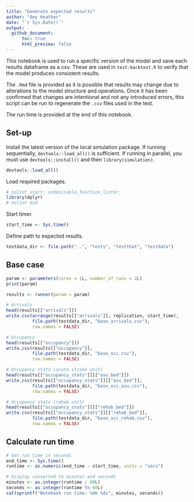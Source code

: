 ```yaml
---
title: "Generate expected results"
author: "Amy Heather"
date: "`r Sys.Date()`"
output:
  github_document:
      toc: true
      html_preview: false
---
```


This notebook is used to run a specific version of the model and save each results dataframe as a csv. These are used in `test-backtest.R` to verify that the model produces consistent results.

The `.Rmd` file is provided as it is possible that results may change due to alterations to the model structure and operations. Once it has been confirmed that changes are intentional and not any introduced errors, this script can be run to regenerate the `.csv` files used in the test.

The run time is provided at the end of this notebook.

## Set-up

Install the latest version of the local simulation package. If running sequentially, `devtools::load_all()` is sufficient. If running in parallel, you must use `devtools::install()` and then `library(simulation)`.

```r
devtools::load_all()
```

Load required packages.

```r
# nolint start: undesirable_function_linter.
library(dplyr)
# nolint end
```

Start timer.

```r
start_time <- Sys.time()
```

Define path to expected results.

```r
testdata_dir <- file.path("..", "tests", "testthat", "testdata")
```

## Base case

```r
param <- parameters(cores = 1L, number_of_runs = 2L)
print(param)
```

```r
results <- runner(param = param)
```

```r
# Arrivals
head(results[["arrivals"]])
write.csv(arrange(results[["arrivals"]], replication, start_time),
          file.path(testdata_dir, "base_arrivals.csv"),
          row.names = FALSE)

# Occupancy
head(results[["occupancy"]])
write.csv(results[["occupancy"]],
          file.path(testdata_dir, "base_occ.csv"),
          row.names = FALSE)

# Occupancy stats (acute stroke unit)
head(results[["occupancy_stats"]][["asu_bed"]])
write.csv(results[["occupancy_stats"]][["asu_bed"]],
          file.path(testdata_dir, "base_occ_asu.csv"),
          row.names = FALSE)

# Occupancy stats (rehab unit)
head(results[["occupancy_stats"]][["rehab_bed"]])
write.csv(results[["occupancy_stats"]][["rehab_bed"]],
          file.path(testdata_dir, "base_occ_rehab.csv"),
          row.names = FALSE)
```

## Calculate run time

```r
# Get run time in seconds
end_time <- Sys.time()
runtime <- as.numeric(end_time - start_time, units = "secs")

# Display converted to minutes and seconds
minutes <- as.integer(runtime / 60L)
seconds <- as.integer(runtime %% 60L)
cat(sprintf("Notebook run time: %dm %ds", minutes, seconds))
```
